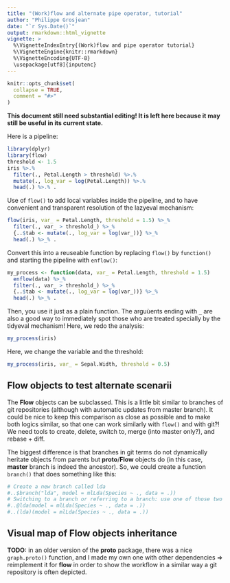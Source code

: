 ```yaml
---
title: "(Work)flow and alternate pipe operator, tutorial"
author: "Philippe Grosjean"
date: "`r Sys.Date()`"
output: rmarkdown::html_vignette
vignette: >
  %\VignetteIndexEntry{(Work)flow and pipe operator tutorial}
  %\VignetteEngine{knitr::rmarkdown}
  %\VignetteEncoding{UTF-8}
  \usepackage[utf8]{inputenc}
---
```


```r
knitr::opts_chunk$set(
  collapse = TRUE,
  comment = "#>"
)
```

**This document still need substantial editing! It is left here because it may still be useful in its current state.**

Here is a pipeline:

```r
library(dplyr)
library(flow)
threshold <- 1.5
iris %>.%
  filter(., Petal.Length > threshold) %>.%
  mutate(., log_var = log(Petal.Length)) %>.%
  head(.) %>.% .
```

Use of `flow()` to add local variables inside the pipeline, and to have convenient and transparent resolution of the lazyeval mechanism:

```r
flow(iris, var_ = Petal.Length, threshold = 1.5) %>_%
  filter(., var_ > threshold_) %>_%
  {..$tab <- mutate(., log_var = log(var_))} %>_%
  head(.) %>_% .
```

Convert this into a reuseable function by replacing `flow()` by `function()` and starting the pipeline with `enflow()`:

```r
my_process <- function(data, var_ = Petal.Length, threshold = 1.5)
  enflow(data) %>_%
  filter(., var_ > threshold_) %>_%
  {..$tab <- mutate(., log_var = log(var_))} %>_%
  head(.) %>_% .

```

Then, you use it just as a plain function. The arguùents ending with `_` are also a good way to immediately spot those who are treated specially by the tidyeval mechanism! Here, we redo the analysis:

```r
my_process(iris)
```

Here, we change the variable and the threshold:

```r
my_process(iris, var_ = Sepal.Width, threshold = 0.5)
```


## Flow objects to test alternate scenarii

The **Flow** objects can be subclassed. This is a little bit similar to branches of git repositories (although with automatic updates from master branch). It could be nice to keep this comparison as close as possible and to make both logics similar, so that one can work similarly with `flow()` and with git?! We need tools to create, delete, switch to, merge (into master only?), and rebase + diff.

The biggest difference is that branches in git terms do not dynamically heritate objects from parents but **proto**/**Flow** objects do (in this case, **master** branch is indeed the ancestor). So, we could create a function `branch()` that does something like this:

```r
# Create a new branch called lda
#..$branch("lda", model = mlLda(Species ~ ., data = .))
# Switching to a branch or referring to a branch: use one of those two syntaxes
#..@lda(model = mlLda(Species ~ ., data = .))
#..(lda)(model = mlLda(Species ~ ., data = .))
```


## Visual map of Flow objects inheritance

**TODO:** in an older version of the **proto** package, there was a nice `graph.proto()` function, and I made my own one with other dependencies => reimplement it for **flow** in order to show the workflow in a similar way a git repository is often depicted.
